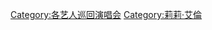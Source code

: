 {{DEFAULTSORT:Allen, Lily}}
[[Category:各艺人巡回演唱会|Category:各艺人巡回演唱会]]
[[Category:莉莉·艾倫|Category:莉莉·艾倫]]
